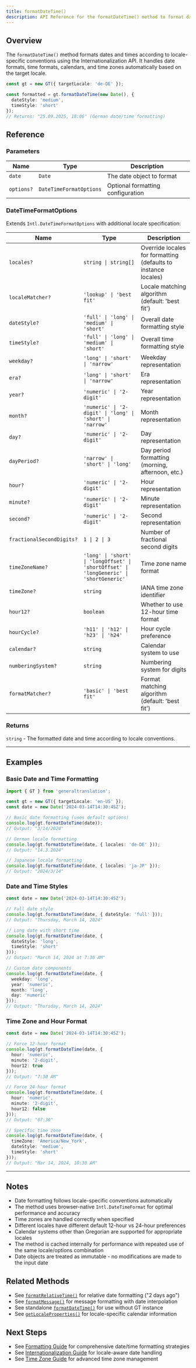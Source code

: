 ```yaml
---
title: formatDateTime()
description: API Reference for the formatDateTime() method to format dates and times according to locale conventions
---
```


## Overview

The `formatDateTime()` method formats dates and times according to locale-specific conventions using the Internationalization API.
It handles date formats, time formats, calendars, and time zones automatically based on the target locale.

```typescript
const gt = new GT({ targetLocale: 'de-DE' });

const formatted = gt.formatDateTime(new Date(), {
  dateStyle: 'medium',
  timeStyle: 'short'
});
// Returns: "25.09.2025, 18:06" (German date/time formatting)
```

## Reference

### Parameters

| Name | Type | Description |
|------|------|-------------|
| `date` | `Date` | The date object to format |
| `options?` | `DateTimeFormatOptions` | Optional formatting configuration |

### DateTimeFormatOptions

Extends `Intl.DateTimeFormatOptions` with additional locale specification:

| Name | Type | Description |
|------|------|-------------|
| `locales?` | `string \| string[]` | Override locales for formatting (defaults to instance locales) |
| `localeMatcher?` | `'lookup' \| 'best fit'` | Locale matching algorithm (default: 'best fit') |
| `dateStyle?` | `'full' \| 'long' \| 'medium' \| 'short'` | Overall date formatting style |
| `timeStyle?` | `'full' \| 'long' \| 'medium' \| 'short'` | Overall time formatting style |
| `weekday?` | `'long' \| 'short' \| 'narrow'` | Weekday representation |
| `era?` | `'long' \| 'short' \| 'narrow'` | Era representation |
| `year?` | `'numeric' \| '2-digit'` | Year representation |
| `month?` | `'numeric' \| '2-digit' \| 'long' \| 'short' \| 'narrow'` | Month representation |
| `day?` | `'numeric' \| '2-digit'` | Day representation |
| `dayPeriod?` | `'narrow' \| 'short' \| 'long'` | Day period formatting (morning, afternoon, etc.) |
| `hour?` | `'numeric' \| '2-digit'` | Hour representation |
| `minute?` | `'numeric' \| '2-digit'` | Minute representation |
| `second?` | `'numeric' \| '2-digit'` | Second representation |
| `fractionalSecondDigits?` | `1 \| 2 \| 3` | Number of fractional second digits |
| `timeZoneName?` | `'long' \| 'short' \| 'longOffset' \| 'shortOffset' \| 'longGeneric' \| 'shortGeneric'` | Time zone name format |
| `timeZone?` | `string` | IANA time zone identifier |
| `hour12?` | `boolean` | Whether to use 12-hour time format |
| `hourCycle?` | `'h11' \| 'h12' \| 'h23' \| 'h24'` | Hour cycle preference |
| `calendar?` | `string` | Calendar system to use |
| `numberingSystem?` | `string` | Numbering system for digits |
| `formatMatcher?` | `'basic' \| 'best fit'` | Format matching algorithm (default: 'best fit') |

### Returns

`string` - The formatted date and time according to locale conventions.

---

## Examples

### Basic Date and Time Formatting

```typescript copy
import { GT } from 'generaltranslation';

const gt = new GT({ targetLocale: 'en-US' });
const date = new Date('2024-03-14T14:30:45Z');

// Basic date formatting (uses default options)
console.log(gt.formatDateTime(date));
// Output: "3/14/2024"

// German locale formatting
console.log(gt.formatDateTime(date, { locales: 'de-DE' }));
// Output: "14.3.2024"

// Japanese locale formatting
console.log(gt.formatDateTime(date, { locales: 'ja-JP' }));
// Output: "2024/3/14"
```

### Date and Time Styles

```typescript copy
const date = new Date('2024-03-14T14:30:45Z');

// Full date style
console.log(gt.formatDateTime(date, { dateStyle: 'full' }));
// Output: "Thursday, March 14, 2024"

// Long date with short time
console.log(gt.formatDateTime(date, {
  dateStyle: 'long',
  timeStyle: 'short'
}));
// Output: "March 14, 2024 at 7:30 AM"

// Custom date components
console.log(gt.formatDateTime(date, {
  weekday: 'long',
  year: 'numeric',
  month: 'long',
  day: 'numeric'
}));
// Output: "Thursday, March 14, 2024"
```

### Time Zone and Hour Format

```typescript copy
const date = new Date('2024-03-14T14:30:45Z');

// Force 12-hour format
console.log(gt.formatDateTime(date, {
  hour: 'numeric',
  minute: '2-digit',
  hour12: true
}));
// Output: "7:30 AM"

// Force 24-hour format
console.log(gt.formatDateTime(date, {
  hour: 'numeric',
  minute: '2-digit',
  hour12: false
}));
// Output: "07:30"

// Specific time zone
console.log(gt.formatDateTime(date, {
  timeZone: 'America/New_York',
  dateStyle: 'medium',
  timeStyle: 'short'
}));
// Output: "Mar 14, 2024, 10:30 AM"
```

---

## Notes

* Date formatting follows locale-specific conventions automatically
* The method uses browser-native `Intl.DateTimeFormat` for optimal performance and accuracy
* Time zones are handled correctly when specified
* Different locales have different default 12-hour vs 24-hour preferences
* Calendar systems other than Gregorian are supported for appropriate locales
* The method is cached internally for performance with repeated use of the same locale/options combination
* Date objects are treated as immutable - no modifications are made to the input date

## Related Methods

* See [`formatRelativeTime()`](/docs/core/class/methods/formatting/formatRelativeTime) for relative date formatting ("2 days ago")
* See [`formatMessage()`](/docs/core/class/methods/formatting/formatMessage) for message formatting with date interpolation
* See standalone [`formatDateTime()`](/docs/core/functions/formatting/formatDateTime) for use without GT instance
* See [`getLocaleProperties()`](/docs/core/class/methods/locales/getLocaleProperties) for locale-specific calendar information

## Next Steps

* See [Formatting Guide](/docs/core/guides/formatting) for comprehensive date/time formatting strategies
* See [Internationalization Guide](/docs/core/guides/i18n) for locale-aware date handling
* See [Time Zone Guide](/docs/core/guides/timezones) for advanced time zone management